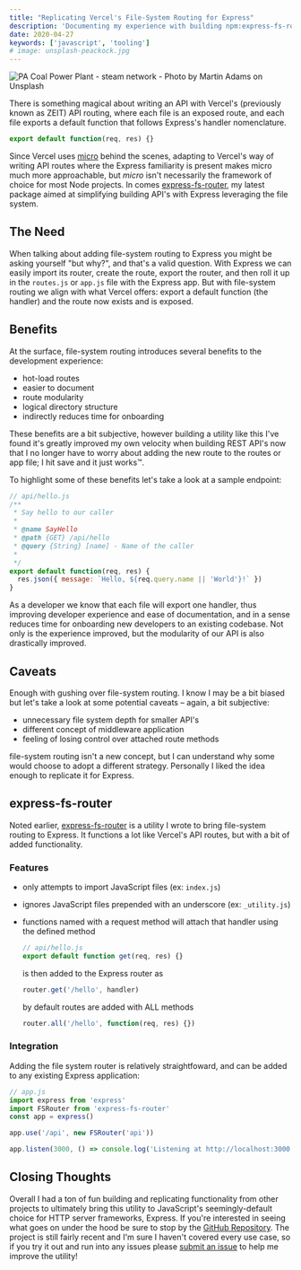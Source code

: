 ```yaml
---
title: "Replicating Vercel's File-System Routing for Express"
description: 'Documenting my experience with building npm:express-fs-router'
date: 2020-04-27
keywords: ['javascript', 'tooling']
# image: unsplash-peackock.jpg
---
```


![PA Coal Power Plant - steam network - Photo by Martin Adams on Unsplash](martin-adams--unsplash.jpg)

<!-- <a
  style='background-color:black;color:white;text-decoration:none;padding:4px 6px;font-family:-apple-system, BlinkMacSystemFont, "San Francisco", "Helvetica Neue", Helvetica, Ubuntu, Roboto, Noto, "Segoe UI", Arial, sans-serif;font-size:12px;font-weight:bold;line-height:1.2;display:inline-block;border-radius:3px'
  href="https://unsplash.com/@martinadams?utm_medium=referral&amp;utm_campaign=photographer-credit&amp;utm_content=creditBadge"
  target="_blank"
  rel="noopener noreferrer"
  title="Download free do whatever you want high-resolution photos from Martin Adams"
>
  <span style="display:inline-block;padding:2px 3px">
    <svg
      xmlns="http://www.w3.org/2000/svg"
      style="height:12px;width:auto;position:relative;vertical-align:middle;top:-2px;fill:white"
      viewBox="0 0 32 32"
    >
      <title>unsplash-logo</title>
      <path d="M10 9V0h12v9H10zm12 5h10v18H0V14h10v9h12v-9z"></path>
    </svg>
  </span>
  <span style="display:inline-block;padding:2px 3px">Martin Adams</span>
</a> -->

There is something magical about writing an API with Vercel's (previously known as ZEIT) API routing, where each file is an exposed route, and each file exports a default function that follows Express's handler nomenclature.

```js
export default function(req, res) {}
```

Since Vercel uses [micro](https://www.npmjs.com/package/micro) behind the scenes, adapting to Vercel's way of writing API routes where the Express familiarity is present makes micro much more approachable, but _micro_ isn't necessarily the framework of choice for most Node projects. In comes [express-fs-router](https://www.npmjs.com/package/express-fs-router), my latest package aimed at simplifying building API's with Express leveraging the file system.

## The Need

When talking about adding file-system routing to Express you might be asking yourself "but why?", and that's a valid question. With Express we can easily import its router, create the route, export the router, and then roll it up in the `routes.js` or `app.js` file with the Express app. But with file-system routing we align with what Vercel offers: export a default function (the handler) and the route now exists and is exposed.

## Benefits

At the surface, file-system routing introduces several benefits to the development experience:

- hot-load routes
- easier to document
- route modularity
- logical directory structure
- indirectly reduces time for onboarding

These benefits are a bit subjective, however building a utility like this I've found it's greatly improved my own velocity when building REST API's now that I no longer have to worry about adding the new route to the routes or app file; I hit save and it just works:tm:.

To highlight some of these benefits let's take a look at a sample endpoint:

```js
// api/hello.js
/**
 * Say hello to our caller
 *
 * @name SayHello
 * @path {GET} /api/hello
 * @query {String} [name] - Name of the caller
 *
 */
export default function(req, res) {
  res.json({ message: `Hello, ${req.query.name || 'World'}!` })
}
```

As a developer we know that each file will export one handler, thus improving developer experience and ease of documentation, and in a sense reduces time for onboarding new developers to an existing codebase. Not only is the experience improved, but the modularity of our API is also drastically improved.

## Caveats

Enough with gushing over file-system routing. I know I may be a bit biased but let's take a look at some potential caveats &ndash; again, a bit subjective:

- unnecessary file system depth for smaller API's
- different concept of middleware application
- feeling of losing control over attached route methods

file-system routing isn't a new concept, but I can understand why some would choose to adopt a different strategy. Personally I liked the idea enough to replicate it for Express.

## express-fs-router

Noted earlier, [express-fs-router](https://www.npmjs.com/package/express-fs-router) is a utility I wrote to bring file-system routing to Express. It functions a lot like Vercel's API routes, but with a bit of added functionality.

### Features

- only attempts to import JavaScript files (ex: `index.js`)
- ignores JavaScript files prepended with an underscore (ex: `_utility.js`)
- functions named with a request method will attach that handler using the defined method

  ```js
  // api/hello.js
  export default function get(req, res) {}
  ```

  is then added to the Express router as

  ```js
  router.get('/hello', handler)
  ```

  by default routes are added with ALL methods

  ```js
  router.all('/hello', function(req, res) {})
  ```

### Integration

Adding the file system router is relatively straightfoward, and can be added to any existing Express application:

```js
// app.js
import express from 'express'
import FSRouter from 'express-fs-router'
const app = express()

app.use('/api', new FSRouter('api'))

app.listen(3000, () => console.log('Listening at http://localhost:3000'))
```

## Closing Thoughts

Overall I had a ton of fun building and replicating functionality from other projects to ultimately bring this utility to JavaScript's seemingly-default choice for HTTP server frameworks, Express. If you're interested in seeing what goes on under the hood be sure to stop by the [GitHub Repository](https://github.com/josefaidt/express-fs-router). The project is still fairly recent and I'm sure I haven't covered every use case, so if you try it out and run into any issues please [submit an issue](https://github.com/josefaidt/express-fs-router/issues/new/choose) to help me improve the utility!
